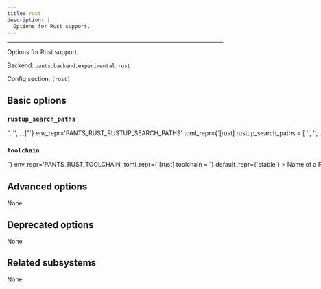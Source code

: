 ```yaml
---
title: rust
description: |
  Options for Rust support.
---
```



---

Options for Rust support.

Backend: <span className="color--primary">`pants.backend.experimental.rust`</span>

Config section: <span className="color--primary">`[rust]`</span>

<span className={styles.options}>

## Basic options

### `rustup_search_paths`

<Option
  cli_repr={`--rust-rustup-search-paths="['<str>', '<str>', ...]"`}
  env_repr='PANTS_RUST_RUSTUP_SEARCH_PATHS'
  toml_repr={`[rust]
rustup_search_paths = [
    '<str>',
    '<str>',
    ...,
]`}
  default_repr={`[\n  "<PATH>"\n]`}
>

A list of paths to search for Rustup.

Specify absolute paths to directories with the `rustup` binary, e.g. `/usr/bin`. Earlier entries will be searched first. The special string &#x27;&#x3C;PATH&#x3E;&#x27; will expand to the contents of the PATH env var.

</Option>

### `toolchain`

<Option
  cli_repr={`--rust-toolchain=<str>`}
  env_repr='PANTS_RUST_TOOLCHAIN'
  toml_repr={`[rust]
toolchain = <str>`}
  default_repr={`stable`}
>

Name of a Rust toolchain to use for all builds. The toolchain name will be provided to Rustup to find the Toolchain.

</Option>

## Advanced options

None

## Deprecated options

None

## Related subsystems

None

</span>
